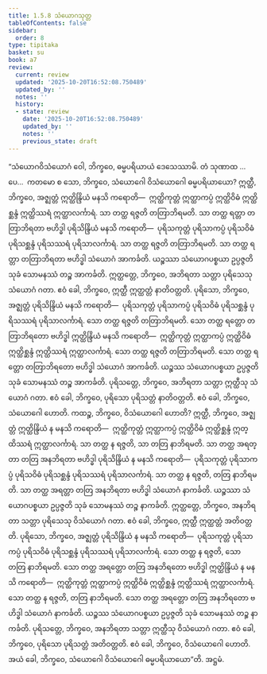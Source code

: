 ```yaml
---
title: 1.5.8 သံယောဂသုတ္တ
tableOfContents: false
sidebar:
  order: 8
type: tipitaka
basket: su
book: a7
review:
  current: review
  updated: '2025-10-20T16:52:08.750489'
  updated_by: ''
  notes: ''
  history:
  - state: review
    date: '2025-10-20T16:52:08.750489'
    updated_by: ''
    notes: ''
    previous_state: draft
---
```



<DynamicBreadcrumb />


<ReviewStatus review={frontmatter.review} showDetails={true} />

<HypothesisAnnotation frontmatter={frontmatter} />

<Division number="51" book="a7" e="ch" v="16" p="440">

<Paragraph number="290" book="a7">
“သံယောဂဝိသံယောဂံ ဝေါ, ဘိက္ခဝေ, ဓမ္မပရိယာယံ ဒေသေဿာမိ. တံ သုဏာထ …ပေ…  ကတမော စ သော, ဘိက္ခဝေ, သံယောဂေါ ဝိသံယောဂေါ ဓမ္မပရိယာယော?
</Paragraph>

<Paragraph number="291" book="a7">
ဣတ္ထီ, ဘိက္ခဝေ, အဇ္ဈတ္တံ ဣတ္ထိန္ဒြိယံ မနသိ ကရောတိ—  ဣတ္ထိကုတ္တံ ဣတ္ထာကပ္ပံ ဣတ္ထိဝိဓံ ဣတ္ထိစ္ဆန္ဒံ ဣတ္ထိဿရံ ဣတ္ထာလင်္ကာရံ. သာ တတ္ထ ရဇ္ဇတိ တတြာဘိရမတိ. သာ တတ္ထ ရတ္တာ တတြာဘိရတာ ဗဟိဒ္ဓါ ပုရိသိန္ဒြိယံ မနသိ ကရောတိ—  ပုရိသကုတ္တံ ပုရိသာကပ္ပံ ပုရိသဝိဓံ ပုရိသစ္ဆန္ဒံ ပုရိသဿရံ ပုရိသာလင်္ကာရံ. သာ တတ္ထ ရဇ္ဇတိ တတြာဘိရမတိ. သာ တတ္ထ ရတ္တာ တတြာဘိရတာ ဗဟိဒ္ဓါ သံယောဂံ အာကင်္ခတိ. ယဉ္စဿာ သံယောဂပစ္စယာ ဥပ္ပဇ္ဇတိ သုခံ သောမနဿံ တဉ္စ အာကင်္ခတိ. ဣတ္ထတ္တေ, ဘိက္ခဝေ, အဘိရတာ သတ္တာ ပုရိသေသု သံယောဂံ ဂတာ. ဧဝံ ခေါ, ဘိက္ခဝေ, ဣတ္ထီ ဣတ္ထတ္တံ နာတိဝတ္တတိ.
</Paragraph>

<Paragraph number="292" book="a7">
ပုရိသော, ဘိက္ခဝေ, အဇ္ဈတ္တံ ပုရိသိန္ဒြိယံ မနသိ ကရောတိ—  ပုရိသကုတ္တံ ပုရိသာကပ္ပံ ပုရိသဝိဓံ ပုရိသစ္ဆန္ဒံ ပုရိသဿရံ ပုရိသာလင်္ကာရံ. သော တတ္ထ ရဇ္ဇတိ တတြာဘိရမတိ. သော တတ္ထ ရတ္တော တတြာဘိရတော ဗဟိဒ္ဓါ ဣတ္ထိန္ဒြိယံ မနသိ ကရောတိ—  ဣတ္ထိကုတ္တံ ဣတ္ထာကပ္ပံ ဣတ္ထိဝိဓံ ဣတ္ထိစ္ဆန္ဒံ ဣတ္ထိဿရံ ဣတ္ထာလင်္ကာရံ. သော တတ္ထ ရဇ္ဇတိ တတြာဘိရမတိ. သော တတ္ထ ရတ္တော တတြာဘိရတော ဗဟိဒ္ဓါ သံယောဂံ အာကင်္ခတိ. ယဉ္စဿ သံယောဂပစ္စယာ ဥပ္ပဇ္ဇတိ သုခံ သောမနဿံ တဉ္စ အာကင်္ခတိ. ပုရိသတ္တေ, ဘိက္ခဝေ, အဘိရတာ သတ္တာ ဣတ္ထီသု သံယောဂံ ဂတာ. ဧဝံ ခေါ, ဘိက္ခဝေ, ပုရိသော ပုရိသတ္တံ နာတိဝတ္တတိ. ဧဝံ ခေါ, ဘိက္ခဝေ, သံယောဂေါ ဟောတိ.
</Paragraph>

<Paragraph number="293" book="a7">
ကထဉ္စ, ဘိက္ခဝေ, ဝိသံယောဂေါ ဟောတိ? ဣတ္ထီ, ဘိက္ခဝေ, အဇ္ဈတ္တံ ဣတ္ထိန္ဒြိယံ န မနသိ ကရောတိ—  ဣတ္ထိကုတ္တံ ဣတ္ထာကပ္ပံ ဣတ္ထိဝိဓံ ဣတ္ထိစ္ဆန္ဒံ ဣတ္ထိဿရံ ဣတ္ထာလင်္ကာရံ. သာ တတ္ထ န ရဇ္ဇတိ, သာ တတြ နာဘိရမတိ. သာ တတ္ထ အရတ္တာ တတြ အနဘိရတာ ဗဟိဒ္ဓါ ပုရိသိန္ဒြိယံ န မနသိ ကရောတိ—  ပုရိသကုတ္တံ ပုရိသာကပ္ပံ ပုရိသဝိဓံ ပုရိသစ္ဆန္ဒံ ပုရိသဿရံ ပုရိသာလင်္ကာရံ. သာ တတ္ထ န ရဇ္ဇတိ, တတြ နာဘိရမတိ. သာ တတ္ထ အရတ္တာ တတြ အနဘိရတာ ဗဟိဒ္ဓါ သံယောဂံ နာကင်္ခတိ. ယဉ္စဿာ သံယောဂပစ္စယာ ဥပ္ပဇ္ဇတိ သုခံ သောမနဿံ တဉ္စ နာကင်္ခတိ. ဣတ္ထတ္တေ, ဘိက္ခဝေ, အနဘိရတာ သတ္တာ ပုရိသေသု ဝိသံယောဂံ ဂတာ. ဧဝံ ခေါ, ဘိက္ခဝေ, ဣတ္ထီ ဣတ္ထတ္တံ အတိဝတ္တတိ.
</Paragraph>

<Paragraph number="294" book="a7">
ပုရိသော, ဘိက္ခဝေ, အဇ္ဈတ္တံ ပုရိသိန္ဒြိယံ န မနသိ ကရောတိ—  ပုရိသကုတ္တံ ပုရိသာကပ္ပံ ပုရိသဝိဓံ ပုရိသစ္ဆန္ဒံ ပုရိသဿရံ ပုရိသာလင်္ကာရံ. သော တတ္ထ န ရဇ္ဇတိ, သော တတြ နာဘိရမတိ. သော တတ္ထ အရတ္တော တတြ အနဘိရတော ဗဟိဒ္ဓါ ဣတ္ထိန္ဒြိယံ န မနသိ ကရောတိ—  ဣတ္ထိကုတ္တံ ဣတ္ထာကပ္ပံ ဣတ္ထိဝိဓံ ဣတ္ထိစ္ဆန္ဒံ ဣတ္ထိဿရံ ဣတ္ထာလင်္ကာရံ. သော တတ္ထ န ရဇ္ဇတိ, တတြ နာဘိရမတိ. သော တတ္ထ အရတ္တော တတြ အနဘိရတော ဗဟိဒ္ဓါ သံယောဂံ နာကင်္ခတိ. ယဉ္စဿ သံယောဂပစ္စယာ ဥပ္ပဇ္ဇတိ သုခံ သောမနဿံ တဉ္စ နာကင်္ခတိ. ပုရိသတ္တေ, ဘိက္ခဝေ, အနဘိရတာ သတ္တာ ဣတ္ထီသု ဝိသံယောဂံ ဂတာ. ဧဝံ ခေါ, ဘိက္ခဝေ, ပုရိသော ပုရိသတ္တံ အတိဝတ္တတိ. ဧဝံ ခေါ, ဘိက္ခဝေ, ဝိသံယောဂေါ ဟောတိ. အယံ ခေါ, ဘိက္ခဝေ, သံယောဂေါ ဝိသံယောဂေါ ဓမ္မပရိယာယော”တိ.

</Paragraph>
</Division>

<Paragraph number="295" type="center" book="a7">
အဋ္ဌမံ.
</Paragraph>